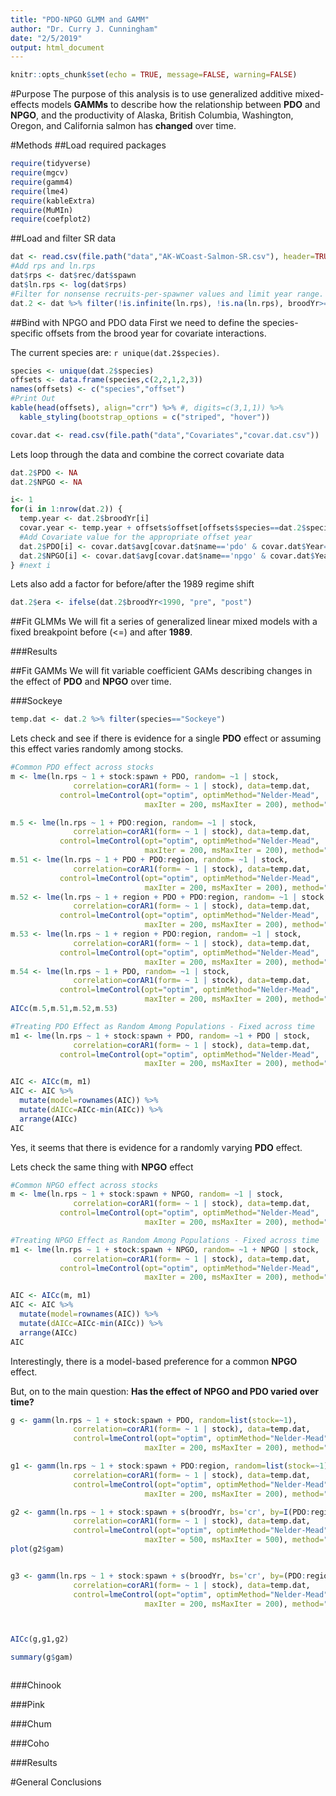 ```yaml
---
title: "PDO-NPGO GLMM and GAMM"
author: "Dr. Curry J. Cunningham"
date: "2/5/2019"
output: html_document
---
```


```r
knitr::opts_chunk$set(echo = TRUE, message=FALSE, warning=FALSE)
```

#Purpose
The purpose of this analysis is to use generalized additive mixed-effects models **GAMMs** to describe how the relationship between **PDO** and **NPGO**, and the productivity of Alaska, British Columbia, Washington, Oregon, and California salmon has **changed** over time. 

#Methods
##Load required packages
```r
require(tidyverse)
require(mgcv)
require(gamm4)
require(lme4)
require(kableExtra)
require(MuMIn)
require(coefplot2)
```

##Load and filter SR data
```r
dat <- read.csv(file.path("data","AK-WCoast-Salmon-SR.csv"), header=TRUE, stringsAsFactors=TRUE)
#Add rps and ln.rps
dat$rps <- dat$rec/dat$spawn
dat$ln.rps <- log(dat$rps)
#Filter for nonsense recruits-per-spawner values and limit year range.
dat.2 <- dat %>% filter(!is.infinite(ln.rps), !is.na(ln.rps), broodYr>=1950, broodYr<=2010)
```

##Bind with NPGO and PDO data
First we need to define the species-specific offsets from the brood year for covariate interactions. 

The current species are: `r unique(dat.2$species)`.

```r
species <- unique(dat.2$species)
offsets <- data.frame(species,c(2,2,1,2,3))
names(offsets) <- c("species","offset")
#Print Out
kable(head(offsets), align="crr") %>% #, digits=c(3,1,1)) %>%
  kable_styling(bootstrap_options = c("striped", "hover"))
```

```r
covar.dat <- read.csv(file.path("data","Covariates","covar.dat.csv"))
```

Lets loop through the data and combine the correct covariate data

```r
dat.2$PDO <- NA
dat.2$NPGO <- NA

i<- 1
for(i in 1:nrow(dat.2)) {
  temp.year <- dat.2$broodYr[i]
  covar.year <- temp.year + offsets$offset[offsets$species==dat.2$species[i]]
  #Add Covariate value for the appropriate offset year
  dat.2$PDO[i] <- covar.dat$avg[covar.dat$name=='pdo' & covar.dat$Year==covar.year] #PDO
  dat.2$NPGO[i] <- covar.dat$avg[covar.dat$name=='npgo' & covar.dat$Year==covar.year] #PDO
} #next i
```

Lets also add a factor for before/after the 1989 regime shift
```r
dat.2$era <- ifelse(dat.2$broodYr<1990, "pre", "post")


```


##Fit GLMMs
We will fit a series of generalized linear mixed models with a fixed breakpoint before (<=) and after **1989**. 

###Results

##Fit GAMMs
We will fit variable coefficient GAMs describing changes in the effect of **PDO** and **NPGO** over time. 

###Sockeye

```r
temp.dat <- dat.2 %>% filter(species=="Sockeye")
```

Lets check and see if there is evidence for a single **PDO** effect or assuming this effect varies randomly among stocks. 

```r
#Common PDO effect across stocks
m <- lme(ln.rps ~ 1 + stock:spawn + PDO, random= ~1 | stock, 
              correlation=corAR1(form= ~ 1 | stock), data=temp.dat,
           control=lmeControl(opt="optim", optimMethod="Nelder-Mead",
                              maxIter = 200, msMaxIter = 200), method="ML")

m.5 <- lme(ln.rps ~ 1 + PDO:region, random= ~1 | stock, 
              correlation=corAR1(form= ~ 1 | stock), data=temp.dat,
           control=lmeControl(opt="optim", optimMethod="Nelder-Mead",
                              maxIter = 200, msMaxIter = 200), method="ML")
m.51 <- lme(ln.rps ~ 1 + PDO + PDO:region, random= ~1 | stock, 
              correlation=corAR1(form= ~ 1 | stock), data=temp.dat,
           control=lmeControl(opt="optim", optimMethod="Nelder-Mead",
                              maxIter = 200, msMaxIter = 200), method="ML")
m.52 <- lme(ln.rps ~ 1 + region + PDO + PDO:region, random= ~1 | stock, 
              correlation=corAR1(form= ~ 1 | stock), data=temp.dat,
           control=lmeControl(opt="optim", optimMethod="Nelder-Mead",
                              maxIter = 200, msMaxIter = 200), method="ML")
m.53 <- lme(ln.rps ~ 1 + region + PDO:region, random= ~1 | stock, 
              correlation=corAR1(form= ~ 1 | stock), data=temp.dat,
           control=lmeControl(opt="optim", optimMethod="Nelder-Mead",
                              maxIter = 200, msMaxIter = 200), method="ML")
m.54 <- lme(ln.rps ~ 1 + PDO, random= ~1 | stock, 
              correlation=corAR1(form= ~ 1 | stock), data=temp.dat,
           control=lmeControl(opt="optim", optimMethod="Nelder-Mead",
                              maxIter = 200, msMaxIter = 200), method="ML")
AICc(m.5,m.51,m.52,m.53)

#Treating PDO Effect as Random Among Populations - Fixed across time
m1 <- lme(ln.rps ~ 1 + stock:spawn + PDO, random= ~1 + PDO | stock, 
              correlation=corAR1(form= ~ 1 | stock), data=temp.dat,
           control=lmeControl(opt="optim", optimMethod="Nelder-Mead",
                              maxIter = 200, msMaxIter = 200), method="REML")

AIC <- AICc(m, m1) 
AIC <- AIC %>%
  mutate(model=rownames(AIC)) %>%
  mutate(dAICc=AICc-min(AICc)) %>%
  arrange(AICc)
AIC
```

Yes, it seems that there is evidence for a randomly varying **PDO** effect. 

Lets check the same thing with **NPGO** effect
```r
#Common NPGO effect across stocks
m <- lme(ln.rps ~ 1 + stock:spawn + NPGO, random= ~1 | stock, 
              correlation=corAR1(form= ~ 1 | stock), data=temp.dat,
           control=lmeControl(opt="optim", optimMethod="Nelder-Mead",
                              maxIter = 200, msMaxIter = 200), method="REML")

#Treating NPGO Effect as Random Among Populations - Fixed across time
m1 <- lme(ln.rps ~ 1 + stock:spawn + NPGO, random= ~1 + NPGO | stock, 
              correlation=corAR1(form= ~ 1 | stock), data=temp.dat,
           control=lmeControl(opt="optim", optimMethod="Nelder-Mead",
                              maxIter = 200, msMaxIter = 200), method="REML")

AIC <- AICc(m, m1) 
AIC <- AIC %>%
  mutate(model=rownames(AIC)) %>%
  mutate(dAICc=AICc-min(AICc)) %>%
  arrange(AICc)
AIC
```

Interestingly, there is a model-based preference for a common **NPGO** effect.

But, on to the main question: **Has the effect of NPGO and PDO varied over time?**

```r
g <- gamm(ln.rps ~ 1 + stock:spawn + PDO, random=list(stock=~1), 
              correlation=corAR1(form= ~ 1 | stock), data=temp.dat,
              control=lmeControl(opt="optim", optimMethod="Nelder-Mead",
                              maxIter = 200, msMaxIter = 200), method="ML")

g1 <- gamm(ln.rps ~ 1 + stock:spawn + PDO:region, random=list(stock=~1),
              correlation=corAR1(form= ~ 1 | stock), data=temp.dat,
              control=lmeControl(opt="optim", optimMethod="Nelder-Mead",
                              maxIter = 200, msMaxIter = 200), method="ML")

g2 <- gamm(ln.rps ~ 1 + stock:spawn + s(broodYr, bs='cr', by=I(PDO:region)), random=list(stock=~1), 
              correlation=corAR1(form= ~ 1 | stock), data=temp.dat,
              control=lmeControl(opt="optim", optimMethod="Nelder-Mead",
                              maxIter = 500, msMaxIter = 500), method="ML")
plot(g2$gam)


g3 <- gamm(ln.rps ~ 1 + stock:spawn + s(broodYr, bs='cr', by=(PDO:region)), random=list(stock=~1), 
              correlation=corAR1(form= ~ 1 | stock), data=temp.dat,
              control=lmeControl(opt="optim", optimMethod="Nelder-Mead",
                              maxIter = 200, msMaxIter = 200), method="ML")



AICc(g,g1,g2)

summary(g$gam)



```

###Chinook

###Pink

###Chum

###Coho

###Results

#General Conclusions

